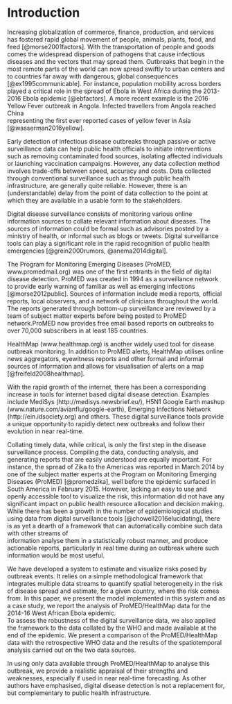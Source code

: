# Introduction
Increasing globalization of 
commerce, finance, production, and services
has fostered rapid global movement of people, animals, plants, 
food, and feed [@morse2001factors]. With the transportation
of people and goods comes the widespread dispersion of pathogens 
that cause infectious diseases and
the vectors that may spread them. Outbreaks that 
begin in the most remote parts of the world can now
spread swiftly to urban centers and to countries far 
away with dangerous, global consequences [@ex1995communicable]. 
For instance, population mobility across borders played a critical
role in the spread of Ebola in West Africa during the 
2013-2016 Ebola epidemic [@ebfactors].
A more recent example is the 2016 Yellow Fever outbreak in 
Angola. Infected travellers from Angola reached China  
representing the first ever reported cases of yellow fever in Asia
[@wasserman2016yellow].

Early detection of infectious disease outbreaks through passive or
active surveillance data can help public 
health officials to initiate interventions such as 
removing contaminated food sources, isolating affected 
individuals or launching vaccination campaigns. However, 
any data collection method involves trade-offs between
speed, accuracy and costs. Data collected through
conventional surveillance such as through public health infrastructure,
are generally quite reliable. However, there is an (understandable)
delay from the point of data collection to the point at which 
they are available in a usable form to the stakeholders.

Digital disease surveillance consists of monitoring 
various online information sources to collate relevant 
information about diseases. The sources of information 
could be formal such as advisories posted by a ministry of 
health, or informal such as blogs or tweets. Digital 
surveillance tools can play a significant role 
in the rapid recognition of public health emergencies
[@grein2000rumors, @anema2014digital]. 

The Program for Monitoring Emerging Diseases 
(ProMED, www.promedmail.org) was 
one of the first entrants in the field of digital 
disease detection. ProMED was created in 1994 as a surveillance
network to provide early warning of familiar as well as emerging 
infections [@morse2012public]. Sources of information include
media reports, official reports, local observers, and a network
of clinicians throughout the world. The reports generated through
bottom-up surveillance are reviewed by a team of subject matter
experts before being posted to ProMED network.ProMED now provides 
free email 
based reports on outbreaks to over 70,000 subscribers in at 
least 185 countries. 

HealthMap (www.healthmap.org) is another widely used 
tool for disease outbreak monitoring. 
In addition to ProMED alerts, HealthMap utilises online news 
aggregators, eyewitness reports and other formal and informal
sources of information and allows for visualisation of alerts 
on a map [@freifeld2008healthmap]. 

With the rapid growth of the internet, there has been a 
corresponding increase in tools for internet based digital 
disease detection. Examples include 
MediSys (http://medisys.newsbrief.eu/), H5N1 Google Earth mashup
(www.nature.com/avianflu/google-earth), Emerging Infections 
Network (http://ein.idsociety.org) and others. These digital 
surveillance tools provide a unique opportunity to rapidly 
detect new outbreaks and follow their evolution in near 
real-time. 

Collating timely data, while critical, is only the first 
step in the disease surveillance process. Compiling the data, 
conducting analysis, and generating reports that are 
easily understood are equally important. For instance, the 
spread of Zika to the Americas was reported 
in March 2014 by one of the subject matter experts at the 
Program on Monitoring Emerging Diseases (ProMED) [@promedzika], 
well before the
epidemic surfaced in South America in February 2015.
However, lacking an easy to use and openly accessible tool 
to visualize the risk, this information did not have any 
significant impact on public health resource allocation and 
decision making.
While there has been a
growth in the number of 
epidemiological studies using data from digital surveillance 
tools [@chowell2016elucidating], there is as yet a dearth of a
framework that can automatically combine such data with other 
streams of  
information analyse them in a statistically robust manner, 
and produce actionable reports, particularly in real time 
during an outbreak where such information would be most useful.


We have developed 
a system to estimate and visualize risks posed by
outbreak events. It relies on a simple methodological
framework that integrates multiple data streams to
quantify spatial heterogeneity in the risk of disease spread 
and
estimate, for a given country, where the risk comes from. 
In this paper, we present the model implemented in this system and as
a case study, we report the analysis of  ProMED/HealthMap data
for the 2014-16 West African Ebola epidemic.  
To assess the robustness of the digital surveillance data, 
we also applied the framework to the data 
collated by the WHO and made available at the end of the
epidemic. We present a comparison of the ProMED/HealthMap 
data with the retrospective WHO data and the results of 
the spatiotemporal analysis carried out on the two data sources.

In using only data available through ProMED/HealthMap to analyse 
this outbreak, we provide a realistic appraisal of their 
strengths and weaknesses, especially if used in near real-time 
forecasting. As other authors have emphasised, digital
disease detection is not a replacement for, but complementary to
public health infrastructure. 




